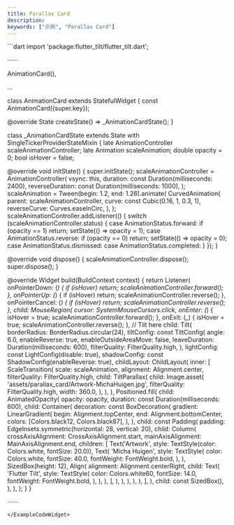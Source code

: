 ```yaml
---
title: Parallax Card
description:
keywords: ["示例", "Parallax Card"]
---
```


<ExampleCodeWidget name="ParallaxCard" height={1050}>
```dart
import 'package:flutter_tilt/flutter_tilt.dart';

······

AnimationCard(),

...

class AnimationCard extends StatefulWidget {
  const AnimationCard({super.key});

  @override
  State<AnimationCard> createState() => _AnimationCardState();
}

class _AnimationCardState extends State<AnimationCard> with SingleTickerProviderStateMixin {
  late AnimationController scaleAnimationController;
  late Animation<double> scaleAnimation;
  double opacity = 0;
  bool isHover = false;

  @override
  void initState() {
    super.initState();
    scaleAnimationController = AnimationController(
      vsync: this,
      duration: const Duration(milliseconds: 2400),
      reverseDuration: const Duration(milliseconds: 1000),
    );
    scaleAnimation = Tween(begin: 1.2, end: 1.26).animate(
      CurvedAnimation(
        parent: scaleAnimationController,
        curve: const Cubic(0.16, 1, 0.3, 1),
        reverseCurve: Curves.easeInCirc,
      ),
    );
    scaleAnimationController.addListener(() {
      switch (scaleAnimationController.status) {
        case AnimationStatus.forward:
          if (opacity == 1) return;
          setState(() => opacity = 1);
        case AnimationStatus.reverse:
          if (opacity == 0) return;
          setState(() => opacity = 0);
        case AnimationStatus.dismissed:
        case AnimationStatus.completed:
      }
    });
  }

  @override
  void dispose() {
    scaleAnimationController.dispose();
    super.dispose();
  }

  @override
  Widget build(BuildContext context) {
    return Listener(
      onPointerDown: (_) {
        if (isHover) return;
        scaleAnimationController.forward();
      },
      onPointerUp: (_) {
        if (isHover) return;
        scaleAnimationController.reverse();
      },
      onPointerCancel: (_) {
        if (isHover) return;
        scaleAnimationController.reverse();
      },
      child: MouseRegion(
        cursor: SystemMouseCursors.click,
        onEnter: (_) {
          isHover = true;
          scaleAnimationController.forward();
        },
        onExit: (_) {
          isHover = true;
          scaleAnimationController.reverse();
        },
        // Tilt here
        child: Tilt(
          borderRadius: BorderRadius.circular(24),
          tiltConfig: const TiltConfig(
            angle: 6.0,
            enableReverse: true,
            enableOutsideAreaMove: false,
            leaveDuration: Duration(milliseconds: 600),
            filterQuality: FilterQuality.high,
          ),
          lightConfig: const LightConfig(disable: true),
          shadowConfig: const ShadowConfig(enableReverse: true),
          childLayout: ChildLayout(
            inner: [
              ScaleTransition(
                scale: scaleAnimation,
                alignment: Alignment.center,
                filterQuality: FilterQuality.high,
                child: TiltParallax(
                  child: Image.asset(
                    'assets/parallax_card/Artwork-MichaHuigen.jpg',
                    filterQuality: FilterQuality.high,
                    width: 360.0,
                  ),
                ),
              ),
              Positioned.fill(
                child: AnimatedOpacity(
                  opacity: opacity,
                  duration: const Duration(milliseconds: 600),
                  child: Container(
                    decoration: const BoxDecoration(
                      gradient: LinearGradient(
                        begin: Alignment.topCenter,
                        end: Alignment.bottomCenter,
                        colors: [Colors.black12, Colors.black87],
                      ),
                    ),
                    child: const Padding(
                      padding: EdgeInsets.symmetric(horizontal: 28, vertical: 20),
                      child: Column(
                        crossAxisAlignment: CrossAxisAlignment.start,
                        mainAxisAlignment: MainAxisAlignment.end,
                        children: [
                          Text('Artwork', style: TextStyle(color: Colors.white, fontSize: 20.0)),
                          Text(
                            'Micha Huigen',
                            style: TextStyle(
                              color: Colors.white,
                              fontSize: 40.0,
                              fontWeight: FontWeight.bold,
                            ),
                          ),
                          SizedBox(height: 12),
                          Align(
                            alignment: Alignment.centerRight,
                            child: Text(
                              'Flutter Tilt',
                              style: TextStyle(
                                color: Colors.white60,
                                fontSize: 14.0,
                                fontWeight: FontWeight.bold,
                              ),
                            ),
                          ),
                        ],
                      ),
                    ),
                  ),
                ),
              ),
            ],
          ),
          child: const SizedBox(),
        ),
      ),
    );
  }
}

······
```
</ExampleCodeWidget>
